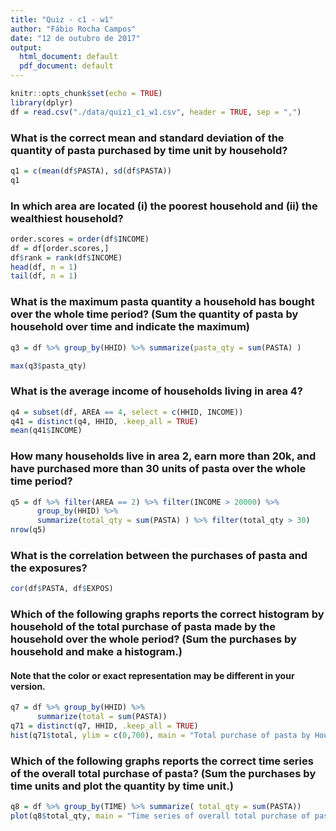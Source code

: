```yaml
---
title: "Quiz - c1 - w1"
author: "Fábio Rocha Campos"
date: "12 de outubro de 2017"
output:
  html_document: default
  pdf_document: default
---
```


```r
knitr::opts_chunk$set(echo = TRUE)
library(dplyr)
df = read.csv("./data/quiz1_c1_w1.csv", header = TRUE, sep = ",")
```

### What is the correct mean and standard deviation of the quantity of pasta purchased by time unit by household?

```r
q1 = c(mean(df$PASTA), sd(df$PASTA))
q1
```

### In which area are located (i) the poorest household and (ii) the wealthiest household?

```r
order.scores = order(df$INCOME)
df = df[order.scores,]
df$rank = rank(df$INCOME)
head(df, n = 1)
tail(df, n = 1)
```

### What is the maximum pasta quantity a household has bought over the whole time period? (Sum the quantity of pasta by household over time and indicate the maximum)

```r
q3 = df %>% group_by(HHID) %>% summarize(pasta_qty = sum(PASTA) )

max(q3$pasta_qty)
```

### What is the average income of households living in area 4? 

```r
q4 = subset(df, AREA == 4, select = c(HHID, INCOME))
q41 = distinct(q4, HHID, .keep_all = TRUE)
mean(q41$INCOME)
```

### How many households live in area 2, earn more than 20k, and have purchased more than 30 units of pasta over the whole time period? 

```r
q5 = df %>% filter(AREA == 2) %>% filter(INCOME > 20000) %>%
      group_by(HHID) %>% 
      summarize(total_qty = sum(PASTA) ) %>% filter(total_qty > 30)
nrow(q5)
```

### What is the correlation between the purchases of pasta and the exposures?

```r
cor(df$PASTA, df$EXPOS)
```

### Which of the following graphs reports the correct histogram by household of the total purchase of pasta made by the household over the whole period? (Sum the purchases by household and make a histogram.)

#### Note that the color or exact representation may be different in your version.

```r
q7 = df %>% group_by(HHID) %>%
      summarize(total = sum(PASTA))
q71 = distinct(q7, HHID, .keep_all = TRUE)
hist(q71$total, ylim = c(0,700), main = "Total purchase of pasta by Household", xlab = "Purchases", ylab = "Frequencies", col = "blue")
```

### Which of the following graphs reports the correct time series of the overall total purchase of pasta? (Sum the purchases by time units and plot the quantity by time unit.)

```r
q8 = df %>% group_by(TIME) %>% summarize( total_qty = sum(PASTA))
plot(q8$total_qty, main = "Time series of overall total purchase of pasta", col = "blue", xlab = "Time", ylab = "Quantity")
```

